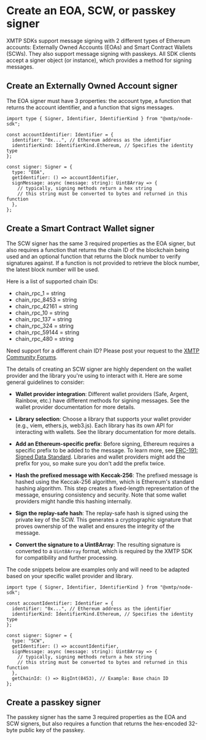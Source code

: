 # Create an EOA, SCW, or passkey signer

XMTP SDKs support message signing with 2 different types of Ethereum accounts: Externally Owned Accounts (EOAs) and Smart Contract Wallets (SCWs). They also support message signing with passkeys. All SDK clients accept a signer object (or instance), which provides a method for signing messages.

## Create an Externally Owned Account signer

The EOA signer must have 3 properties: the account type, a function that returns the account identifier, and a function that signs messages.

```tsx [Node]
import type { Signer, Identifier, IdentifierKind } from "@xmtp/node-sdk";

const accountIdentifier: Identifier = {
  identifier: "0x...", // Ethereum address as the identifier
  identifierKind: IdentifierKind.Ethereum, // Specifies the identity type
};

const signer: Signer = {
  type: "EOA",
  getIdentifier: () => accountIdentifier,
  signMessage: async (message: string): Uint8Array => {
    // typically, signing methods return a hex string
    // this string must be converted to bytes and returned in this function
  },
};
```

## Create a Smart Contract Wallet signer

The SCW signer has the same 3 required properties as the EOA signer, but also requires a function that returns the chain ID of the blockchain being used and an optional function that returns the block number to verify signatures against. If a function is not provided to retrieve the block number, the latest block number will be used.

Here is a list of supported chain IDs:

- chain_rpc_1     = string
- chain_rpc_8453  = string
- chain_rpc_42161 = string
- chain_rpc_10    = string
- chain_rpc_137   = string
- chain_rpc_324   = string
- chain_rpc_59144 = string
- chain_rpc_480   = string

Need support for a different chain ID? Please post your request to the [XMTP Community Forums](https://community.xmtp.org/c/general/ideas/54).

The details of creating an SCW signer are highly dependent on the wallet provider and the library you're using to interact with it. Here are some general guidelines to consider:

- **Wallet provider integration**: Different wallet providers (Safe, Argent, Rainbow, etc.) have different methods for signing messages. See the wallet provider documentation for more details.

- **Library selection**: Choose a library that supports your wallet provider (e.g., viem, ethers.js, web3.js). Each library has its own API for interacting with wallets. See the library documentation for more details.

- **Add an Ethereum-specific prefix**: Before signing, Ethereum requires a specific prefix to be added to the message. To learn more, see [ERC-191: Signed Data Standard](https://eips.ethereum.org/EIPS/eip-191). Libraries and wallet providers might add the prefix for you, so make sure you don't add the prefix twice.

- **Hash the prefixed message with Keccak-256**: The prefixed message is hashed using the Keccak-256 algorithm, which is Ethereum's standard hashing algorithm. This step creates a fixed-length representation of the message, ensuring consistency and security. Note that some wallet providers might handle this hashing internally.

- **Sign the replay-safe hash**: The replay-safe hash is signed using the private key of the SCW. This generates a cryptographic signature that proves ownership of the wallet and ensures the integrity of the message.

- **Convert the signature to a Uint8Array**: The resulting signature is converted to a `Uint8Array` format, which is required by the XMTP SDK for compatibility and further processing.

The code snippets below are examples only and will need to be adapted based on your specific wallet provider and library.

```tsx [Node]
import type { Signer, Identifier, IdentifierKind } from "@xmtp/node-sdk";

const accountIdentifier: Identifier = {
  identifier: "0x...", // Ethereum address as the identifier
  identifierKind: IdentifierKind.Ethereum, // Specifies the identity type
};

const signer: Signer = {
  type: "SCW",
  getIdentifier: () => accountIdentifier,
  signMessage: async (message: string): Uint8Array => {
    // typically, signing methods return a hex string
    // this string must be converted to bytes and returned in this function
  },
  getChainId: () => BigInt(8453), // Example: Base chain ID
};
```

## Create a passkey signer

The passkey signer has the same 3 required properties as the EOA and SCW signers, but also requires a function that returns the hex-encoded 32-byte public key of the passkey.

 ```tsx [Node]
 
 ```